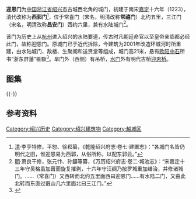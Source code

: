 {{dablink|本文描述的是浙江绍兴的迎恩门，关于其它城市的迎恩门，参见[[迎恩门|迎恩门]]。}}
'''迎恩门'''为[[中国|中国]][[浙江省|浙江省]][[绍兴市|绍兴市]]古城西北角的城门，初建于南宋[[嘉定_(年号)|嘉定]]十六年（1223），清代改称为'''西郭门'''<ref>[[清|清]]·李亨特修，平恕、徐崧纂，《乾隆绍兴府志·卷七·建置志》：“各城门名皆仍明代之旧，惟迎恩易为西郭，从俗所称，以配东郭云。”</ref>，位于常喜门（宋名，明清改称'''常禧门'''）北约五里，三江门（宋名，明清改称'''昌安门'''）西约六里，兼有水陆城门<ref>[[明|明]]·萧良干修，张元忭、孙鑛等纂，《万历绍兴府志·卷二·城池志》：“宋嘉定十三年守吴格虽加葺而旋复摧剥，十六年守汪纲乃按罗城重加缮治，并修诸城门。……（常喜门）又西转而北约五里面西曰迎恩门……有水陆二门，又由此北转而东直过蕺山几六里面北曰三江门。”</ref>。

该门为历史上从[[杭州|杭州]]进入绍兴的水陆要道，传古时凡朝廷命官以至皇帝亲临都必经此门，故称迎恩门。原城门已于近代拆除，今建筑为2001年改造环城河时所重建，由水陆城门、敌楼、生聚阁和送贤堂等组成，城门高21米，悬有[[欧阳中石|欧阳中石]]所书“浙东屏藩”匾额<ref>{{cite web|url=http://www.shaoxing.com.cn/jswm/content/2008-05/08/content_306831.htm|title=《迎恩门》|accessdate=2013-09-25|work=|publisher=绍兴网|deadurl=yes|archiveurl=https://web.archive.org/web/20130427124333/http://www.shaoxing.com.cn/jswm/content/2008-05/08/content_306831.htm|archivedate=2013-04-27}}</ref>。旱门外（西侧）有吊桥，[[水门|水门]]外有明代古桥[[迎恩桥_(绍兴)|迎恩桥]]。
==图集==
{{multiple image
| align  = left
| image1 = Ying'en Gate in Shaoxing 01 2012-07.JPG
| width1 = 240
| caption1 = 东侧
| image2 = Ying'en Gate in Shaoxing 04 2012-07.JPG
| width2 = 240
| caption2 = 西侧，示水陆城门
| image3 = Ying'en Gate in Shaoxing 06 2012-07.JPG
| width3 = 240
| caption3 = 西侧，示门外吊桥
}}
{{-}}
==参考资料==
{{reflist}}
{{zhejiang-stub}}
{{DEFAULTSORT:Y}}
{{Commons category|Ying'en Gate in Shaoxing}}
[[Category:绍兴历史|Category:绍兴历史]]
[[Category:绍兴建筑物|Category:绍兴建筑物]]
[[Category:越城区|Category:越城区]]